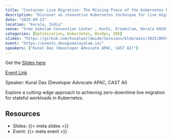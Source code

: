 ```yaml
---
title: "Container Live Migration: The Missing Piece of the Kubernetes Ecosystem"
description: "Discover an innovative Kubernetes technique for live migration of stateful containers with zero downtime"
date: "2025-09-13"
location: "Kerala, India"
venue: "Sree Gokulam Convention Center , Kochi, Ernakulam, Kerala 682017"
categories: [Optimization, Kubernetes, DevOps, SRE]
slides: "https://github.com/kunalworldwide/Sessions/blob/main/2025/DMCON%2025/DMCON%2025.pdf"
event: "https://events.devopsmalayalam.io/"
speakers: ["Kunal Das (Developer Advocate APAC, CAST AI)"]
---
```


Get the [Slides here]({{< meta slides >}})

[Event Link]({{< meta event >}})

Speaker: Kunal Das (Developer Advocate APAC, CAST AI)

Explore a cutting-edge approach to achieving zero-downtime live migration for stateful workloads in Kubernetes. 

## Resources

- Slides: {{< meta slides >}}
- Event: {{< meta event >}}
